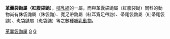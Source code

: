 {{Unreferenced|time=2019-04-10T10:05:13+00:00}}
{{Automatic taxobox
| taxon =  	Phascolosorex
| authority = Matschie, 1916
}}
'''革囊袋鼬屬（紅腹袋鼬）'''，[[哺乳綱|哺乳綱]]的一屬，而與革囊袋鼬屬（紅腹袋鼬）同科的動物尚有侏袋鼬屬（侏袋鼬）、寬足帶鼩屬（紅耳寬足帶鼩）、帚尾袋鼩屬（紅帚尾袋鼩）、斑袋鼬屬（斑袋鼬）等之數種[[哺乳動物|哺乳動物]]。
{{Agreodontia}}
{{Taxonbar}}
[[Category:革囊袋鼬属|]]
[[Category:袋鼠科|G]]
[[Category:1916年描述的分类群|G]]

{{哺乳动物小作品}}